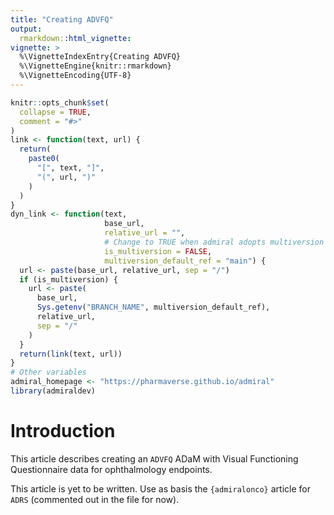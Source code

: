 ```yaml
---
title: "Creating ADVFQ"
output:
  rmarkdown::html_vignette:
vignette: >
  %\VignetteIndexEntry{Creating ADVFQ}
  %\VignetteEngine{knitr::rmarkdown}
  %\VignetteEncoding{UTF-8}
---
```


```r
knitr::opts_chunk$set(
  collapse = TRUE,
  comment = "#>"
)
link <- function(text, url) {
  return(
    paste0(
      "[", text, "]",
      "(", url, ")"
    )
  )
}
dyn_link <- function(text,
                     base_url,
                     relative_url = "",
                     # Change to TRUE when admiral adopts multiversion docs
                     is_multiversion = FALSE,
                     multiversion_default_ref = "main") {
  url <- paste(base_url, relative_url, sep = "/")
  if (is_multiversion) {
    url <- paste(
      base_url,
      Sys.getenv("BRANCH_NAME", multiversion_default_ref),
      relative_url,
      sep = "/"
    )
  }
  return(link(text, url))
}
# Other variables
admiral_homepage <- "https://pharmaverse.github.io/admiral"
library(admiraldev)
```

# Introduction

This article describes creating an `ADVFQ` ADaM with Visual Functioning Questionnaire
data for ophthalmology endpoints.

This article is yet to be written. Use as basis the `{admiralonco}` article for `ADRS`
(commented out in the file for now).

<!-- **Note**: *All examples assume CDISC SDTM and/or ADaM format as input unless -->
<!-- otherwise specified.* -->

<!-- ## Required Packages -->

<!-- The examples of this vignette require the following packages. -->

<!-- ```{r, warning=FALSE, message=FALSE} -->
<!-- library(admiral) -->
<!-- ``` -->


<!-- # Programming Workflow -->

<!-- * [Read in Data](#readdata) -->
<!-- * [Derive Parameters (`CNSR`, `ADT`, `STARTDT`)](#parameters) -->
<!-- * [Derive Analysis Value (`AVAL`)](#aval) -->
<!-- * [Derive Analysis Sequence Number (`ASEQ`)](#aseq) -->
<!-- * [Add ADSL Variables](#adslvars) -->

<!-- ## Read in Data {#readdata} -->

<!-- To start, all datasets needed for the creation of the time-to-event dataset -->
<!-- should be read into the environment. This will be a company specific process. -->

<!-- For example purpose, the ADaM datasets---which are included -->
<!-- in `{admiral}` and `{admiralonco}`---are used. An alternative might be to use -->
<!-- `ADEVENT` as input. -->

<!-- ```{r} -->
<!-- data("admiral_adsl") -->
<!-- data("admiral_adrs") -->
<!-- adsl <- admiral_adsl -->
<!-- adrs <- admiral_adrs -->
<!-- ``` -->

<!-- ## Derive Parameters (`CNSR`, `ADT`, `STARTDT`) {#parameters} -->

<!-- To derive the parameter dependent variables like `CNSR`, `ADT`, `STARTDT`, -->
<!-- `EVNTDESC`, `SRCDOM`, `PARAMCD`, ... the `admiral::derive_param_tte()` function can be -->
<!-- used. It adds one parameter to the input dataset with one observation per -->
<!-- subject. Usually it is called several times. -->

<!-- For each subject it is determined if an event occurred. In the affirmative the -->
<!-- analysis date `ADT` is set to the earliest event date. If no event occurred, the -->
<!-- analysis date is set to the latest censoring date. -->

<!-- The events and censorings are defined by the `admiral::event_source()` and the -->
<!-- `admiral::censor_source()` class respectively. It defines -->

<!-- - which observations (`filter` parameter) of a source dataset (`dataset_name` -->
<!-- parameter) are potential events or censorings, -->
<!-- - the value of the `CNSR` variable (`censor` parameter), and -->
<!-- - which variable provides the date (`date` parameter). -->

<!-- The date can be provided as date (`--DT` variable), datetime (`--DTM` variable), -->
<!-- or character ISO-8601 date (`--DTC` variable). -->

<!-- CDISC strongly recommends `CNSR = 0` for events and positive integers for -->
<!-- censorings. `{admiral}`/`{admiralonco}` enforce this recommendation. Therefore the `censor` -->
<!-- parameter is available for `admiral::censor_source()` only. It is defaulted to `1`. -->

<!-- The `dataset_name` parameter expects a character value which is used as an -->
<!-- identifier. The actual data which is used for the derivation of the parameter is -->
<!-- provided via the `source_datasets` parameter of `admiral::derive_param_tte()`. It expects -->
<!-- a named list of datasets. The names correspond to the identifiers specified for -->
<!-- the `dataset_name` parameter. This allows to define events and censoring -->
<!-- independent of the data. -->

<!-- ### Pre-Defined Time-to-Event Source Objects -->

<!-- The table below shows all pre-defined `tte_source` objects which should cover the most -->
<!-- common oncology use cases. -->

<!-- ```{r echo=FALSE} -->
<!-- knitr::kable(list_tte_source_objects(package = "admiralonco")) -->
<!-- ``` -->

<!-- As mentioned in the introduction, each company would create their own version of this with -->
<!-- the required filtering conditions and metadata as per your company approach. An example of -->
<!-- a possible different approach could be as follows, where death is sourced from `ADSL`, -->
<!-- instead of `ADRS`, and the given `EVNTDESC` is different. -->

<!-- ```{r, eval=FALSE} -->
<!-- adsl_death_event <- event_source( -->
<!--   dataset_name = "adsl", -->
<!--   date = DTHDT, -->
<!--   set_values_to = vars( -->
<!--     EVNTDESC = "STUDY DEATH", -->
<!--     SRCDOM = "ADSL", -->
<!--     SRCVAR = "DTHDT" -->
<!--   ) -->
<!-- ) -->
<!-- ``` -->

<!-- An optional step at this stage would be required to enable derivation of duration of -->
<!-- response: If using `ADRS` / `ADEVENT` parameters as input for any response dates -->
<!-- (instead of a variable in `ADSL`) then you would need to use `admiral::derive_vars_merged()` -->
<!-- to add the response date as a temporary variable (e.g. `TEMP_RESPDT`) to be able to feed -->
<!-- into `admiral::derive_param_tte()` as the start date. You would also need to use this -->
<!-- to filter the input datasets so as to only derive the records for responders. -->
<!-- This could also be repeated as needed for IRF/BICR and confirmed responses. -->

<!-- Here is an example of the code needed. -->

<!-- ```{r} -->
<!-- adsl <- adsl %>% -->
<!--   derive_vars_merged( -->
<!--     dataset_add = adrs, -->
<!--     filter_add = PARAMCD == "RSP" & AVALC == "Y" & ANL01FL == "Y", -->
<!--     by_vars = vars(STUDYID, USUBJID), -->
<!--     new_vars = vars(TEMP_RESPDT = ADT) -->
<!--   ) -->
<!-- adrs <- adrs %>% -->
<!--   derive_vars_merged( -->
<!--     dataset_add = adsl, -->
<!--     by_vars = vars(STUDYID, USUBJID), -->
<!--     new_vars = vars(TEMP_RESPDT) -->
<!--   ) -->
<!-- ``` -->

<!-- The pre-defined objects can be passed directly to `admiral::derive_param_tte()` to create -->
<!-- a new time-to-event parameter. Below shows example calls for Overall Survival (OS), Progression -->
<!-- Free Survival (PFS), and duration of response (as above, this is only derived for responder -->
<!-- patients so we have to filter source datasets). Note that the reason for including a -->
<!-- randomization date censor is to catch those patients that never have a tumor assessment. -->

<!-- ```{r} -->
<!-- adtte <- derive_param_tte( -->
<!--   dataset_adsl = adsl, -->
<!--   start_date = RANDDT, -->
<!--   event_conditions = list(death_event), -->
<!--   censor_conditions = list(lastalive_censor, rand_censor), -->
<!--   source_datasets = list(adsl = adsl, adrs = adrs), -->
<!--   set_values_to = vars(PARAMCD = "OS", PARAM = "Overall Survival") -->
<!-- ) %>% -->
<!--   derive_param_tte( -->
<!--     dataset_adsl = adsl, -->
<!--     start_date = RANDDT, -->
<!--     event_conditions = list(pd_event, death_event), -->
<!--     censor_conditions = list(lasta_censor, rand_censor), -->
<!--     source_datasets = list(adsl = adsl, adrs = adrs), -->
<!--     set_values_to = vars(PARAMCD = "PFS", PARAM = "Progression Free Survival") -->
<!--   ) %>% -->
<!--   derive_param_tte( -->
<!--     dataset_adsl = adsl, -->
<!--     start_date = TEMP_RESPDT, -->
<!--     event_conditions = list(pd_event, death_event), -->
<!--     censor_conditions = list(lasta_censor), -->
<!--     source_datasets = list(adsl = filter(adsl, !is.na(TEMP_RESPDT)), adrs = filter(adrs, !is.na(TEMP_RESPDT))), -->
<!--     set_values_to = vars(PARAMCD = "RSD", PARAM = "Duration of Response") -->
<!--   ) -->
<!-- ``` -->
<!-- ```{r, echo=FALSE} -->
<!-- dataset_vignette( -->
<!--   adtte, -->
<!--   display_vars = vars(USUBJID, PARAMCD, PARAM, STARTDT, ADT, CNSR) -->
<!-- ) -->
<!-- ``` -->

<!-- ### Creating Your Own Time-to-Event Source Objects -->

<!-- We advise you consult the `{admiral}` -->
<!-- `r dyn_link("Creating a BDS Time-to-Event ADaM vignette", admiral_homepage, "articles/bds_tte.html")` -->
<!-- for further guidance on the different options available and more examples. -->

<!-- One extra common oncology case we include here is around PFS when censoring -->
<!-- at new anti-cancer therapy. This could either be controlled using `ANLzzFL` as -->
<!-- explained in the ADRS vignette, so that records after new anti-cancer therapy -->
<!-- never contribute to the PD and DEATH parameters. Or alternatively you can control -->
<!-- this on the ADTTE side by filtering which records are used in -->
<!-- `admiral::event_source()` and `admiral::censor_source()`, e.g. for PD or death -->
<!-- event date we can use `filter` argument to exclude events occurring after new -->
<!-- anti-cancer therapy. -->

<!-- The censor could be set as whichever date your analysis requires, -->
<!-- e.g. date of last tumor assessment prior to new anti-cancer therapy or last -->
<!-- radiological assessment. If you pass multiple censor dates then remember the -->
<!-- function will choose the latest occurring of these, so be cautious here if -->
<!-- feeding in say one censor date for last assessment prior to new anti-cancer -->
<!-- therapy and one for last assessment - as the function would choose the maximum of -->
<!-- these which in this case would be incorrect. The easiest solution here would be -->
<!-- to pass in one censor date as the date of last assessment prior to new -->
<!-- anti-cancer therapy or date of last assessment **if no new anti-cancer therapy**. -->
<!-- If you wanted to use different censor dates which could have different `CNSDTDSC` -->
<!-- values, then you'd need to ensure only one is set per patient. -->

<!-- This case is demonstrated in the below example (where `NACTDT` would be -->
<!-- pre-derived as first date of new anti-cancer therapy, and `LASTANDT` as the -->
<!-- single tumor assessment censor date as described above). -->

<!-- ```{r, eval=FALSE} -->
<!-- pd_nact_event <- event_source( -->
<!--   dataset_name = "adsl", -->
<!--   filter = PDDT < NACTDT | is.na(NACTDT), -->
<!--   date = PDDT, -->
<!--   set_values_to = vars( -->
<!--     EVNTDESC = "Disease Progression prior to NACT", -->
<!--     SRCDOM = "ADSL", -->
<!--     SRCVAR = "PDDT" -->
<!--   ) -->
<!-- ) -->
<!-- death_nact_event <- event_source( -->
<!--   dataset_name = "adsl", -->
<!--   filter = DTHDT < NACTDT | is.na(NACTDT), -->
<!--   date = DTHDT, -->
<!--   set_values_to = vars( -->
<!--     EVNTDESC = "Death prior to NACT", -->
<!--     SRCDOM = "ADSL", -->
<!--     SRCVAR = "DTHDT" -->
<!--   ) -->
<!-- ) -->
<!-- lasta_nact_censor <- censor_source( -->
<!--   dataset_name = "adsl", -->
<!--   date = LASTANDT, -->
<!--   set_values_to = vars( -->
<!--     EVNTDESC = "Last Tumor Assessment prior to NACT", -->
<!--     CNSDTDSC = "Last Tumor Assessment prior to NACT", -->
<!--     SRCDOM = "ADSL", -->
<!--     SRCVAR = "LASTANDT" -->
<!--   ) -->
<!-- ) -->
<!-- adtte <- derive_param_tte( -->
<!--   dataset_adsl = adsl, -->
<!--   start_date = RANDDT, -->
<!--   event_conditions = list(pd_nact_event, death_nact_event), -->
<!--   censor_conditions = list(lasta_nact_censor, rand_censor), -->
<!--   source_datasets = list(adsl = adsl), -->
<!--   set_values_to = vars(PARAMCD = "PFSNACT", PARAM = "Progression Free Survival prior to NACT") -->
<!-- ) -->
<!-- ``` -->

<!-- ## Derive Analysis Value (`AVAL`) {#aval} -->

<!-- The analysis value (`AVAL`) can be derived by calling `admiral::derive_vars_duration()`. -->

<!-- This example derives the time to event in days.  -->

<!-- ```{r eval=TRUE} -->
<!-- adtte <- adtte %>% -->
<!--   derive_vars_duration( -->
<!--     new_var = AVAL, -->
<!--     start_date = STARTDT, -->
<!--     end_date = ADT -->
<!--   ) -->
<!-- ``` -->

<!-- ```{r, echo=FALSE} -->
<!-- dataset_vignette( -->
<!--   adtte -->
<!-- ) -->
<!-- ``` -->

<!-- Other time units, such as months that we commonly see in oncology analyses, can be requested -->
<!-- by specifying the `out_unit` parameter. See the example below. Note that because of the underlying -->
<!-- `lubridate::time_length()` function that is used here this may perform slightly differently to -->
<!-- your expectations, e.g. both `time_length(ymd("2021-01-01") %--% ymd("2021-02-01"), "month")` -->
<!-- and `time_length(ymd("2021-02-01") %--% ymd("2021-03-01"), "month")` results in exactly 1 month, -->
<!-- which is a logical approach but it gives a different result to the convention of assuming every -->
<!-- month has exactly equal days and just using `/30.4375` here or some other such convention. The -->
<!-- difference would only be noticed for small durations, but if the user prefers an alternative -->
<!-- approach they could calculate in the default days and then add extra processing to convert to months -->
<!-- with their company-specific convention. -->

<!-- ```{r, eval=FALSE} -->
<!-- adtte_months <- adtte %>% -->
<!--   derive_vars_duration( -->
<!--     new_var = AVAL, -->
<!--     start_date = STARTDT, -->
<!--     end_date = ADT, -->
<!--     out_unit = "months" -->
<!--   ) -->
<!-- ``` -->

<!-- ## Derive Analysis Sequence Number (`ASEQ`) {#aseq} -->

<!-- The `{admiral}` function `admiral::derive_var_obs_number()` can be used to derive `ASEQ`: -->

<!-- ```{r eval=TRUE} -->
<!-- adtte <- adtte %>% -->
<!--   derive_var_obs_number( -->
<!--     by_vars = vars(STUDYID, USUBJID), -->
<!--     order = vars(PARAMCD), -->
<!--     check_type = "error" -->
<!--   ) -->
<!-- ``` -->

<!-- ```{r, echo=FALSE} -->
<!-- dataset_vignette(adtte) -->
<!-- ``` -->

<!-- ## Add ADSL Variables {#adslvars} -->

<!-- Variables from ADSL which are required for time-to-event analyses, e.g., -->
<!-- treatment variables or covariates can be added using `admiral::derive_vars_merged()`. -->

<!-- ```{r eval=TRUE} -->
<!-- adtte <- adtte %>% -->
<!--   derive_vars_merged( -->
<!--     dataset_add = adsl, -->
<!--     new_vars = vars(ARMCD, ARM, ACTARMCD, ACTARM, AGE, SEX), -->
<!--     by_vars = vars(STUDYID, USUBJID) -->
<!--   ) -->
<!-- ``` -->

<!-- ```{r, echo=FALSE} -->
<!-- dataset_vignette( -->
<!--   adtte, -->
<!--   display_vars = vars(USUBJID, PARAMCD, CNSR, AVAL, ARMCD, AGE, SEX) -->
<!-- ) -->
<!-- ``` -->

<!-- # Example Script {#example} -->

<!-- ADaM | Sample Code -->
<!-- ---- | -------------- -->
<!-- ADTTE | `r dyn_link("ad_adtte.R", "https://github.com/pharmaverse/admiralonco/blob", "inst/templates/ad_adtte.R", is_multiversion = TRUE)` -->

